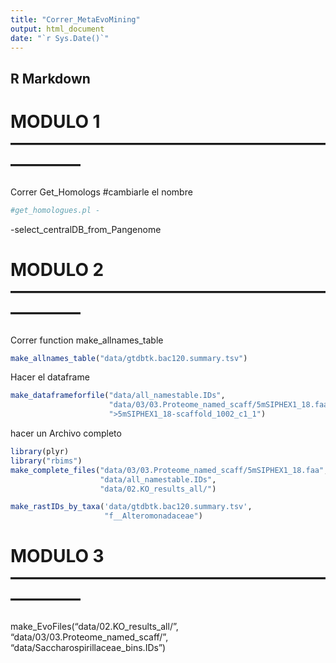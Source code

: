 ```yaml
---
title: "Correr_MetaEvoMining"
output: html_document
date: "`r Sys.Date()`"
---
```


## R Markdown

# MODULO 1------------------------------------------------------------------####

Correr Get_Homologs
#cambiarle el nombre


```r
#get_homologues.pl -
```

-select_centralDB_from_Pangenome


# MODULO 2------------------------------------------------------------------####

Correr function make_allnames_table


```r
make_allnames_table("data/gtdbtk.bac120.summary.tsv")
```

Hacer el dataframe

```r
make_dataframeforfile("data/all_namestable.IDs",
                      "data/03/03.Proteome_named_scaff/5mSIPHEX1_18.faa",
                      ">5mSIPHEX1_18-scaffold_1002_c1_1")
```




hacer un Archivo completo

```r
library(plyr)
library("rbims")
make_complete_files("data/03/03.Proteome_named_scaff/5mSIPHEX1_18.faa",
                    "data/all_namestable.IDs",
                    "data/02.KO_results_all/")
```
```r
make_rastIDs_by_taxa('data/gtdbtk.bac120.summary.tsv',
                     "f__Alteromonadaceae")
```



# MODULO 3------------------------------------------------------------------####

make_EvoFiles("data/02.KO_results_all/",
              "data/03/03.Proteome_named_scaff/",
              "data/Saccharospirillaceae_bins.IDs")
